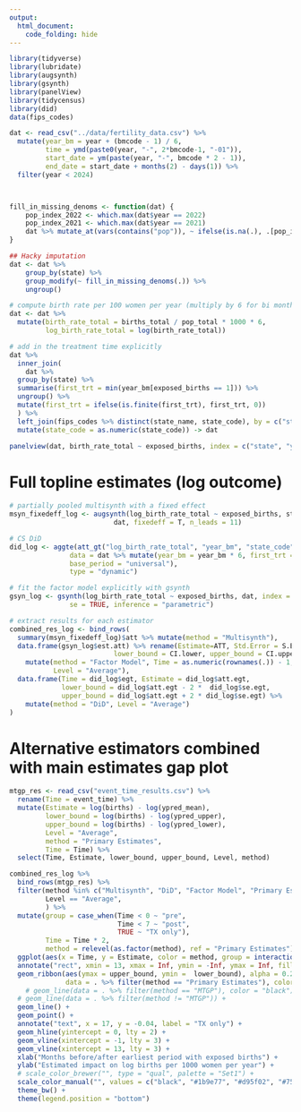 ```yaml
---
output: 
  html_document:
    code_folding: hide
---
```



```r
library(tidyverse)
library(lubridate)
library(augsynth)
library(gsynth)
library(panelView)
library(tidycensus)
library(did)
data(fips_codes)
```


```r

dat <- read_csv("../data/fertility_data.csv") %>%
  mutate(year_bm = year + (bmcode - 1) / 6,
         time = ymd(paste0(year, "-", 2*bmcode-1, "-01")),
         start_date = ym(paste(year, "-", bmcode * 2 - 1)),
         end_date = start_date + months(2) - days(1)) %>%
  filter(year < 2024)



fill_in_missing_denoms <- function(dat) {
    pop_index_2022 <- which.max(dat$year == 2022)
    pop_index_2021 <- which.max(dat$year == 2021)
    dat %>% mutate_at(vars(contains("pop")), ~ ifelse(is.na(.), .[pop_index_2022]^2 / .[pop_index_2021], .))
}

## Hacky imputation
dat <- dat %>%
    group_by(state) %>%
    group_modify(~ fill_in_missing_denoms(.)) %>%
    ungroup()

# compute birth rate per 100 women per year (multiply by 6 for bi months)
dat <- dat %>%
  mutate(birth_rate_total = births_total / pop_total * 1000 * 6,
         log_birth_rate_total = log(birth_rate_total))

# add in the treatment time explicitly
dat %>%
  inner_join(
    dat %>%
  group_by(state) %>%
  summarise(first_trt = min(year_bm[exposed_births == 1])) %>%
  ungroup() %>%
  mutate(first_trt = ifelse(is.finite(first_trt), first_trt, 0))
  ) %>%
  left_join(fips_codes %>% distinct(state_name, state_code), by = c("state" = "state_name")) %>%
  mutate(state_code = as.numeric(state_code)) -> dat

panelview(dat, birth_rate_total ~ exposed_births, index = c("state", "year_bm"))

```





# Full topline estimates (log outcome)
```r

# partially pooled multisynth with a fixed effect
msyn_fixedeff_log <- augsynth(log_birth_rate_total ~ exposed_births, state, year_bm,
                          dat, fixedeff = T, n_leads = 11)

# CS DiD
did_log <- aggte(att_gt("log_birth_rate_total", "year_bm", "state_code", "first_trt",
               data = dat %>% mutate(year_bm = year_bm * 6, first_trt = first_trt * 6),
               base_period = "universal"),
               type = "dynamic")

# fit the factor model explicitly with gsynth
gsyn_log <- gsynth(log_birth_rate_total ~ exposed_births, dat, index = c("state", "year_bm"),
               se = TRUE, inference = "parametric")

# extract results for each estimator
combined_res_log <- bind_rows(
  summary(msyn_fixedeff_log)$att %>% mutate(method = "Multisynth"),
  data.frame(gsyn_log$est.att) %>% rename(Estimate=ATT, Std.Error = S.E.,
                          lower_bound = CI.lower, upper_bound = CI.upper) %>%
    mutate(method = "Factor Model", Time = as.numeric(rownames(.)) - 1,
           Level = "Average"),
  data.frame(Time = did_log$egt, Estimate = did_log$att.egt,
             lower_bound = did_log$att.egt - 2 *  did_log$se.egt,
             upper_bound = did_log$att.egt + 2 * did_log$se.egt) %>%
    mutate(method = "DiD", Level = "Average")
)
```



# Alternative estimators combined with main estimates gap plot

```r

mtgp_res <- read_csv("event_time_results.csv") %>%
  rename(Time = event_time) %>%
  mutate(Estimate = log(births) - log(ypred_mean),
         lower_bound = log(births) - log(ypred_upper),
         upper_bound = log(births) - log(ypred_lower),
         Level = "Average",
         method = "Primary Estimates",
         Time = Time) %>%
  select(Time, Estimate, lower_bound, upper_bound, Level, method)

combined_res_log %>%
  bind_rows(mtgp_res) %>%
  filter(method %in% c("Multisynth", "DiD", "Factor Model", "Primary Estimates"),
         Level == "Average",
         ) %>%
  mutate(group = case_when(Time < 0 ~ "pre",
                           Time < 7 ~ "post",
                           TRUE ~ "TX only"),
         Time = Time * 2,
         method = relevel(as.factor(method), ref = "Primary Estimates")) %>%
  ggplot(aes(x = Time, y = Estimate, color = method, group = interaction(group, method))) +
  annotate("rect", xmin = 13, xmax = Inf, ymin = -Inf, ymax = Inf, fill = "grey50", alpha = 0.2) +
  geom_ribbon(aes(ymax = upper_bound, ymin =  lower_bound), alpha = 0.25,
              data = . %>% filter(method == "Primary Estimates"), color = NA) +
    # geom_line(data = . %>% filter(method == "MTGP"), color = "black") +
  # geom_line(data = . %>% filter(method != "MTGP")) +
  geom_line() +
  geom_point() +
  annotate("text", x = 17, y = -0.04, label = "TX only") +
  geom_hline(yintercept = 0, lty = 2) +
  geom_vline(xintercept = -1, lty = 3) +
  geom_vline(xintercept = 13, lty = 3) +
  xlab("Months before/after earliest period with exposed births") +
  ylab("Estimated impact on log births per 1000 women per year") +
  # scale_color_brewer("", type = "qual", palette = "Set1") +
  scale_color_manual("", values = c("black", "#1b9e77", "#d95f02", "#7570b3")) +
  theme_bw() +
  theme(legend.position = "bottom")

```
